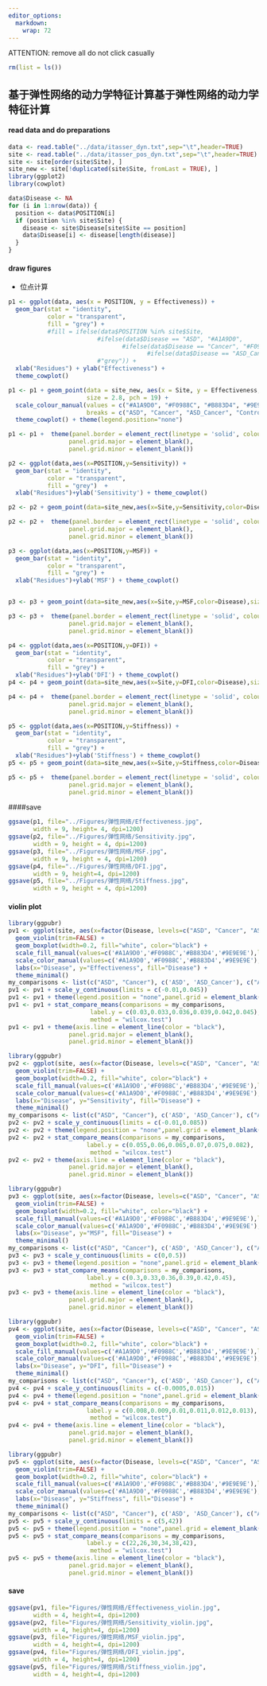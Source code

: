 ---
editor_options: 
  markdown: 
    wrap: 72
---

ATTENTION: remove all
do not click casually
```{r}
rm(list = ls())
```

## 基于弹性网络的动力学特征计算基于弹性网络的动力学特征计算

#### read data and do preparations
```{r}
data <- read.table("../data/itasser_dyn.txt",sep="\t",header=TRUE)
site <- read.table("../data/itasser_pos_dyn.txt",sep="\t",header=TRUE) 
site <- site[order(site$Site), ]
site_new <- site[!duplicated(site$Site, fromLast = TRUE), ]
library(ggplot2)
library(cowplot) 
```

```{r}
data$Disease <- NA
for (i in 1:nrow(data)) {
  position <- data$POSITION[i]
  if (position %in% site$Site) {
    disease <- site$Disease[site$Site == position]
    data$Disease[i] <- disease[length(disease)]
  }
}
```

#### draw figures

- 位点计算
```{r}
p1 <- ggplot(data, aes(x = POSITION, y = Effectiveness)) + 
  geom_bar(stat = "identity", 
           color = "transparent",
           fill = "grey") +
           #fill = ifelse(data$POSITION %in% site$Site, 
                         #ifelse(data$Disease == "ASD", "#A1A9D0",
                                #ifelse(data$Disease == "Cancer", "#F0988C",
                                       #ifelse(data$Disease == "ASD_Cancer", "#B883D4", "#9E9E9E"))),
                         #"grey")) +
  xlab("Residues") + ylab("Effectiveness") + 
  theme_cowplot()

p1 <- p1 + geom_point(data = site_new, aes(x = Site, y = Effectiveness, color = Disease), 
                      size = 2.8, pch = 19) + 
  scale_colour_manual(values = c("#A1A9D0", "#F0988C", "#B883D4", "#9E9E9E"), 
                      breaks = c("ASD", "Cancer", "ASD_Cancer", "Control")) + 
  theme_cowplot() + theme(legend.position="none")

p1 <- p1 +  theme(panel.border = element_rect(linetype = 'solid', colour = 'black',fill = NA,size = 0.7),
                 panel.grid.major = element_blank(),
                 panel.grid.minor = element_blank())

```

```{r}
p2 <- ggplot(data,aes(x=POSITION,y=Sensitivity)) + 
  geom_bar(stat = "identity", 
           color = "transparent", 
           fill = "grey")  +
  xlab("Residues")+ylab('Sensitivity') + theme_cowplot()

p2 <- p2 + geom_point(data=site_new,aes(x=Site,y=Sensitivity,color=Disease),size=2.8,pch=19) + scale_colour_manual(values=c('#A1A9D0','#F0988C','#B883D4','#9E9E9E'),breaks = c("ASD", "Cancer", "ASD_Cancer", "Control"))+ theme_cowplot() +  theme(legend.position="none")

p2 <- p2 +  theme(panel.border = element_rect(linetype = 'solid', colour = 'black',fill = NA,size = 0.7),
                 panel.grid.major = element_blank(),
                 panel.grid.minor = element_blank())
```

```{r}
p3 <- ggplot(data,aes(x=POSITION,y=MSF)) + 
  geom_bar(stat = "identity", 
           color = "transparent", 
           fill = "grey") +
  xlab("Residues")+ylab('MSF') + theme_cowplot()


p3 <- p3 + geom_point(data=site_new,aes(x=Site,y=MSF,color=Disease),size=2.8,pch=19) + scale_colour_manual(values=c('#A1A9D0','#F0988C','#B883D4','#9E9E9E'),breaks = c("ASD", "Cancer", "ASD_Cancer", "Control"))+ theme_cowplot() + theme(legend.position="none")+ theme(legend.position="none")

p3 <- p3 +  theme(panel.border = element_rect(linetype = 'solid', colour = 'black',fill = NA,size = 0.7),
                 panel.grid.major = element_blank(),
                 panel.grid.minor = element_blank())
```

```{r}
p4 <- ggplot(data,aes(x=POSITION,y=DFI)) + 
  geom_bar(stat = "identity", 
           color = "transparent", 
           fill = "grey") +
  xlab("Residues")+ylab('DFI') + theme_cowplot()
p4 <- p4 + geom_point(data=site_new,aes(x=Site,y=DFI,color=Disease),size=2.8,pch=19) + scale_colour_manual(values=c('#A1A9D0','#F0988C','#B883D4','#9E9E9E'),breaks = c("ASD", "Cancer", "ASD_Cancer", "Control"))+ theme_cowplot()+ theme(legend.position="none")

p4 <- p4 +  theme(panel.border = element_rect(linetype = 'solid', colour = 'black',fill = NA,size = 0.7),
                 panel.grid.major = element_blank(),
                 panel.grid.minor = element_blank())
```

```{r}
p5 <- ggplot(data,aes(x=POSITION,y=Stiffness)) + 
  geom_bar(stat = "identity", 
           color = "transparent", 
           fill = "grey") +
  xlab("Residues")+ylab('Stiffness') + theme_cowplot()
p5 <- p5 + geom_point(data=site_new,aes(x=Site,y=Stiffness,color=Disease),size=2.8,pch=19) + scale_colour_manual(values=c('#A1A9D0','#F0988C','#B883D4','#9E9E9E'),breaks = c("ASD", "Cancer", "ASD_Cancer", "Control"))+ theme_cowplot()+ theme(legend.position="none")

p5 <- p5 +  theme(panel.border = element_rect(linetype = 'solid', colour = 'black',fill = NA,size = 0.7),
                 panel.grid.major = element_blank(),
                 panel.grid.minor = element_blank())
```

####save
```{r}
ggsave(p1, file="../Figures/弹性网络/Effectiveness.jpg", 
       width = 9, height= 4, dpi=1200)
ggsave(p2, file="../Figures/弹性网络/Sensitivity.jpg", 
       width = 9, height = 4, dpi=1200)
ggsave(p3, file="../Figures/弹性网络/MSF.jpg", 
       width = 9, height = 4, dpi=1200)
ggsave(p4, file="../Figures/弹性网络/DFI.jpg", 
       width = 9, height=4, dpi=1200)
ggsave(p5, file="../Figures/弹性网络/Stiffness.jpg", 
       width = 9, height = 4, dpi=1200)
```

#### violin plot
```{r}
library(ggpubr)
pv1 <- ggplot(site, aes(x=factor(Disease, levels=c("ASD", "Cancer", "ASD_Cancer", "Control")), y=Effectiveness, fill = Disease, color = Disease)) +
  geom_violin(trim=FALSE) +
  geom_boxplot(width=0.2, fill="white", color="black") +
  scale_fill_manual(values=c('#A1A9D0','#F0988C','#B883D4','#9E9E9E'),limits=c("ASD", "Cancer", 'ASD_Cancer', 'Control')) +
  scale_color_manual(values=c('#A1A9D0','#F0988C','#B883D4','#9E9E9E'),limits=c("ASD", "Cancer", 'ASD_Cancer', 'Control')) +
  labs(x="Disease", y="Effectiveness", fill="Disease") +
  theme_minimal()
my_comparisons <- list(c("ASD", "Cancer"), c('ASD', 'ASD_Cancer'), c("ASD", "Control"), c( 'Cancer','ASD_Cancer'), c('Cancer', 'Control'), c('ASD_Cancer','Control'))
pv1 <- pv1 + scale_y_continuous(limits = c(-0.01,0.045))
pv1 <- pv1 + theme(legend.position = "none",panel.grid = element_blank())
pv1 <- pv1 + stat_compare_means(comparisons = my_comparisons,
                       label.y = c(0.03,0.033,0.036,0.039,0.042,0.045),
                       method = "wilcox.test")
pv1 <- pv1 + theme(axis.line = element_line(color = "black"),
                 panel.grid.major = element_blank(),
                 panel.grid.minor = element_blank())
```

```{r}
library(ggpubr)
pv2 <- ggplot(site, aes(x=factor(Disease, levels=c("ASD", "Cancer", "ASD_Cancer", "Control")), y = Sensitivity, fill = Disease, color = Disease)) +
  geom_violin(trim=FALSE) +
  geom_boxplot(width=0.2, fill="white", color="black") +
  scale_fill_manual(values=c('#A1A9D0','#F0988C','#B883D4','#9E9E9E'),limits=c("ASD", "Cancer", 'ASD_Cancer', 'Control')) +
  scale_color_manual(values=c('#A1A9D0','#F0988C','#B883D4','#9E9E9E'),limits=c("ASD", "Cancer", 'ASD_Cancer', 'Control')) +
  labs(x="Disease", y="Sensitivity", fill="Disease") +
  theme_minimal()
my_comparisons <- list(c("ASD", "Cancer"), c('ASD', 'ASD_Cancer'), c("ASD", "Control"), c( 'Cancer','ASD_Cancer'), c('Cancer', 'Control'), c('ASD_Cancer','Control'))
pv2 <- pv2 + scale_y_continuous(limits = c(-0.01,0.085))
pv2 <- pv2 + theme(legend.position = "none",panel.grid = element_blank())
pv2 <- pv2 + stat_compare_means(comparisons = my_comparisons,
                      label.y = c(0.055,0.06,0.065,0.07,0.075,0.082),
                       method = "wilcox.test")
pv2 <- pv2 + theme(axis.line = element_line(color = "black"),
                 panel.grid.major = element_blank(),
                 panel.grid.minor = element_blank())
```

```{r}
library(ggpubr)
pv3 <- ggplot(site, aes(x=factor(Disease, levels=c("ASD", "Cancer", "ASD_Cancer", "Control")), y = MSF, fill = Disease, color = Disease)) +
  geom_violin(trim=FALSE) +
  geom_boxplot(width=0.2, fill="white", color="black") +
  scale_fill_manual(values=c('#A1A9D0','#F0988C','#B883D4','#9E9E9E'),limits=c("ASD", "Cancer", 'ASD_Cancer', 'Control')) +
  scale_color_manual(values=c('#A1A9D0','#F0988C','#B883D4','#9E9E9E'),limits=c("ASD", "Cancer", 'ASD_Cancer', 'Control')) +
  labs(x="Disease", y="MSF", fill="Disease") +
  theme_minimal()
my_comparisons <- list(c("ASD", "Cancer"), c('ASD', 'ASD_Cancer'), c("ASD", "Control"), c( 'Cancer','ASD_Cancer'), c('Cancer', 'Control'), c('ASD_Cancer','Control'))
pv3 <- pv3 + scale_y_continuous(limits = c(0,0.5))
pv3 <- pv3 + theme(legend.position = "none",panel.grid = element_blank())
pv3 <- pv3 + stat_compare_means(comparisons = my_comparisons,
                      label.y = c(0.3,0.33,0.36,0.39,0.42,0.45),
                       method = "wilcox.test")
pv3 <- pv3 + theme(axis.line = element_line(color = "black"),
                 panel.grid.major = element_blank(),
                 panel.grid.minor = element_blank())
```

```{r}
library(ggpubr)
pv4 <- ggplot(site, aes(x=factor(Disease, levels=c("ASD", "Cancer", "ASD_Cancer", "Control")), y = DFI, fill = Disease, color = Disease)) +
  geom_violin(trim=FALSE) +
  geom_boxplot(width=0.2, fill="white", color="black") +
  scale_fill_manual(values=c('#A1A9D0','#F0988C','#B883D4','#9E9E9E'),limits=c("ASD", "Cancer", 'ASD_Cancer', 'Control')) +
  scale_color_manual(values=c('#A1A9D0','#F0988C','#B883D4','#9E9E9E'),limits=c("ASD", "Cancer", 'ASD_Cancer', 'Control')) +
  labs(x="Disease", y="DFI", fill="Disease") +
  theme_minimal()
my_comparisons <- list(c("ASD", "Cancer"), c('ASD', 'ASD_Cancer'), c("ASD", "Control"), c( 'Cancer','ASD_Cancer'), c('Cancer', 'Control'), c('ASD_Cancer','Control'))
pv4 <- pv4 + scale_y_continuous(limits = c(-0.0005,0.015))
pv4 <- pv4 + theme(legend.position = "none",panel.grid = element_blank())
pv4 <- pv4 + stat_compare_means(comparisons = my_comparisons,
                      label.y = c(0.008,0.009,0.01,0.011,0.012,0.013),
                       method = "wilcox.test")
pv4 <- pv4 + theme(axis.line = element_line(color = "black"),
                 panel.grid.major = element_blank(),
                 panel.grid.minor = element_blank())
```

```{r}
library(ggpubr)
pv5 <- ggplot(site, aes(x=factor(Disease, levels=c("ASD", "Cancer", "ASD_Cancer", "Control")), y = Stiffness, fill = Disease, color = Disease)) +
  geom_violin(trim=FALSE) +
  geom_boxplot(width=0.2, fill="white", color="black") +
  scale_fill_manual(values=c('#A1A9D0','#F0988C','#B883D4','#9E9E9E'),limits=c("ASD", "Cancer", 'ASD_Cancer', 'Control')) +
  scale_color_manual(values=c('#A1A9D0','#F0988C','#B883D4','#9E9E9E'),limits=c("ASD", "Cancer", 'ASD_Cancer', 'Control')) +
  labs(x="Disease", y="Stiffness", fill="Disease") +
  theme_minimal()
my_comparisons <- list(c("ASD", "Cancer"), c('ASD', 'ASD_Cancer'), c("ASD", "Control"), c( 'Cancer','ASD_Cancer'), c('Cancer', 'Control'), c('ASD_Cancer','Control'))
pv5 <- pv5 + scale_y_continuous(limits = c(5,42))
pv5 <- pv5 + theme(legend.position = "none",panel.grid = element_blank())
pv5 <- pv5 + stat_compare_means(comparisons = my_comparisons,
                      label.y = c(22,26,30,34,38,42),
                       method = "wilcox.test")
pv5 <- pv5 + theme(axis.line = element_line(color = "black"),
                 panel.grid.major = element_blank(),
                 panel.grid.minor = element_blank())
```

#### save
```{r}
ggsave(pv1, file="Figures/弹性网络/Effectiveness_violin.jpg", 
       width = 4, height=4, dpi=1200)
ggsave(pv2, file="Figures/弹性网络/Sensitivity_violin.jpg", 
       width = 4, height=4, dpi=1200)
ggsave(pv3, file="Figures/弹性网络/MSF_violin.jpg", 
       width = 4, height=4, dpi=1200)
ggsave(pv4, file="Figures/弹性网络/DFI_violin.jpg", 
       width = 4, height=4, dpi=1200)
ggsave(pv5, file="Figures/弹性网络/Stiffness_violin.jpg", 
       width = 4, height=4, dpi=1200)

```